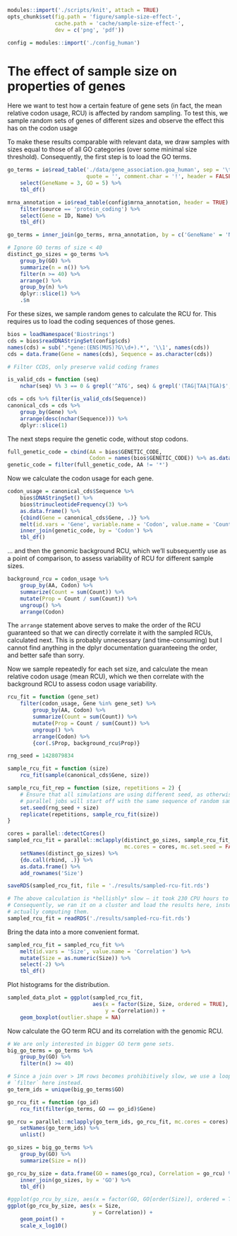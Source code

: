 ```r
modules::import('./scripts/knit', attach = TRUE)
opts_chunk$set(fig.path = 'figure/sample-size-effect-',
               cache.path = 'cache/sample-size-effect-',
               dev = c('png', 'pdf'))

config = modules::import('./config_human')
```

# The effect of sample size on properties of genes

Here we want to test how a certain feature of gene sets (in fact, the mean
relative codon usage, RCU) is affected by random sampling. To test this, we
sample random sets of genes of different sizes and observe the effect this has
on the codon usage

To make these results comparable with relevant data, we draw samples with
sizes equal to those of all GO categories (over some minimal size threshold).
Consequently, the first step is to load the GO terms.

```r
go_terms = io$read_table('./data/gene_association.goa_human', sep = '\t',
                         quote = '', comment.char = '!', header = FALSE) %>%
    select(GeneName = 3, GO = 5) %>%
    tbl_df()

mrna_annotation = io$read_table(config$mrna_annotation, header = TRUE) %>%
    filter(source == 'protein_coding') %>%
    select(Gene = ID, Name) %>%
    tbl_df()

go_terms = inner_join(go_terms, mrna_annotation, by = c('GeneName' = 'Name'))

# Ignore GO terms of size < 40
distinct_go_sizes = go_terms %>%
    group_by(GO) %>%
    summarize(n = n()) %>%
    filter(n >= 40) %>%
    arrange() %>%
    group_by(n) %>%
    dplyr::slice(1) %>%
    .$n
```

For these sizes, we sample random genes to calculate the RCU for. This
requires us to load the coding sequences of those genes.

```r
bios = loadNamespace('Biostrings')
cds = bios$readDNAStringSet(config$cds)
names(cds) = sub('.*gene:(ENS(MUS)?G\\d+).*', '\\1', names(cds))
cds = data.frame(Gene = names(cds), Sequence = as.character(cds))

# Filter CCDS, only preserve valid coding frames

is_valid_cds = function (seq)
    nchar(seq) %% 3 == 0 & grepl('^ATG', seq) & grepl('(TAG|TAA|TGA)$', seq)

cds = cds %>% filter(is_valid_cds(Sequence))
canonical_cds = cds %>%
    group_by(Gene) %>%
    arrange(desc(nchar(Sequence))) %>%
    dplyr::slice(1)
```

The next steps require the genetic code, without stop codons.

```r
full_genetic_code = cbind(AA = bios$GENETIC_CODE,
                          Codon = names(bios$GENETIC_CODE)) %>% as.data.frame()
genetic_code = filter(full_genetic_code, AA != '*')
```

Now we calculate the codon usage for each gene.

```r
codon_usage = canonical_cds$Sequence %>%
    bios$DNAStringSet() %>%
    bios$trinucleotideFrequency(3) %>%
    as.data.frame() %>%
    {cbind(Gene = canonical_cds$Gene, .)} %>%
    melt(id.vars = 'Gene', variable.name = 'Codon', value.name = 'Count') %>%
    inner_join(genetic_code, by = 'Codon') %>%
    tbl_df()
```

… and then the genomic background RCU, which we’ll subsequently use as a point
of comparison, to assess variability of RCU for different sample sizes.

```r
background_rcu = codon_usage %>%
    group_by(AA, Codon) %>%
    summarize(Count = sum(Count)) %>%
    mutate(Prop = Count / sum(Count)) %>%
    ungroup() %>%
    arrange(Codon)
```

The `arrange` statement above serves to make the order of the RCU guaranteed so
that we can directly correlate it with the sampled RCUs, calculated next. This
is probably unnecessary (and time-consuming) but I cannot find anything in the
dplyr documentation guaranteeing the order, and better safe than sorry.

Now we sample repeatedly for each set size, and calculate the mean relative
codon usage (mean RCU), which we then correlate with the background RCU to
assess codon usage variability.

```r
rcu_fit = function (gene_set)
    filter(codon_usage, Gene %in% gene_set) %>%
        group_by(AA, Codon) %>%
        summarize(Count = sum(Count)) %>%
        mutate(Prop = Count / sum(Count)) %>%
        ungroup() %>%
        arrange(Codon) %>%
        {cor(.$Prop, background_rcu$Prop)}
```

```r
rng_seed = 1428079834

sample_rcu_fit = function (size)
    rcu_fit(sample(canonical_cds$Gene, size))

sample_rcu_fit_rep = function (size, repetitions = 2) {
    # Ensure that all simulations are using different seed, as otherwise the
    # parallel jobs will start off with the same sequence of random samples.
    set.seed(rng_seed + size)
    replicate(repetitions, sample_rcu_fit(size))
}

cores = parallel::detectCores()
sampled_rcu_fit = parallel::mclapply(distinct_go_sizes, sample_rcu_fit_rep,
                                     mc.cores = cores, mc.set.seed = FALSE) %>%
    setNames(distinct_go_sizes) %>%
    {do.call(rbind, .)} %>%
    as.data.frame() %>%
    add_rownames('Size')
```

```r
saveRDS(sampled_rcu_fit, file = './results/sampled-rcu-fit.rds')
```

```r
# The above calculation is *hellishly* slow – it took 230 CPU hours to complete.
# Consequently, we ran it on a cluster and load the results here, instead of
# actually computing them.
sampled_rcu_fit = readRDS('./results/sampled-rcu-fit.rds')
```

Bring the data into a more convenient format.

```r
sampled_rcu_fit = sampled_rcu_fit %>%
    melt(id.vars = 'Size', value.name = 'Correlation') %>%
    mutate(Size = as.numeric(Size)) %>%
    select(-2) %>%
    tbl_df()
```

Plot histograms for the distribution.

```r
sampled_data_plot = ggplot(sampled_rcu_fit,
                           aes(x = factor(Size, Size, ordered = TRUE),
                               y = Correlation)) +
    geom_boxplot(outlier.shape = NA)
```

Now calculate the GO term RCU and its correlation with the genomic RCU.

```r
# We are only interested in bigger GO term gene sets.
big_go_terms = go_terms %>%
    group_by(GO) %>%
    filter(n() >= 40)

# Since a join over > 1M rows becomes prohibitively slow, we use a loop +
# `filter` here instead.
go_term_ids = unique(big_go_terms$GO)

go_rcu_fit = function (go_id)
    rcu_fit(filter(go_terms, GO == go_id)$Gene)

go_rcu = parallel::mclapply(go_term_ids, go_rcu_fit, mc.cores = cores) %>%
    setNames(go_term_ids) %>%
    unlist()

go_sizes = big_go_terms %>%
    group_by(GO) %>%
    summarize(Size = n())

go_rcu_by_size = data.frame(GO = names(go_rcu), Correlation = go_rcu) %>%
    inner_join(go_sizes, by = 'GO') %>%
    tbl_df()
```

```r
#ggplot(go_rcu_by_size, aes(x = factor(GO, GO[order(Size)], ordered = TRUE),
ggplot(go_rcu_by_size, aes(x = Size,
                           y = Correlation)) +
    geom_point() +
    scale_x_log10()
```
